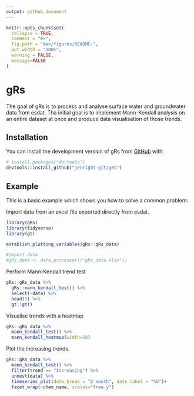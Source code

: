 ```yaml
---
output: github_document
---
```


<!-- README.md is generated from README.Rmd. Please edit that file -->

```r
knitr::opts_chunk$set(
  collapse = TRUE,
  comment = "#>",
  fig.path = "man/figures/README-",
  out.width = "100%",
  warning = FALSE,
  message=FALSE
)
```

# gRs

<!-- badges: start -->
<!-- badges: end -->

The goal of gRs is to process and analyse surface water and groundwater data from esdat.
Tha initial goal is to implement Mann-Kendall analysis on an entire dataset at once and produce data visualisation of those trends.

## Installation

You can install the development version of gRs from [GitHub](https://github.com/) with:

``` r
# install.packages("devtools")
devtools::install_github("jenright-git/gRs")
```

## Example

This is a basic example which shows you how to solve a common problem:

Import data from an excel file exported directly from esdat.

```r
library(gRs)
library(tidyverse)
library(gt)

establish_plotting_variables(gRs::gRs_data)

#import data
#gRs_data <- data_processor(("gRs_data.xlsx"))

```

Perform Mann-Kendall trend test
```r
gRs::gRs_data %>% 
  gRs::mann_kendall_test() %>% 
  select(-data) %>% 
  head(5) %>% 
  gt::gt()
```

Visualise trends with a heatmap
```r
gRs::gRs_data %>% 
  mann_kendall_test() %>% 
  mann_kendall_heatmap(width=18)
```

Plot the increasing trends.
```r
gRs::gRs_data %>% 
  mann_kendall_test() %>% 
  filter(trend == "Increasing") %>% 
  unnest(data) %>% 
  timeseries_plot(date_break = "2 month", date_label = "%b")+
  facet_wrap(~chem_name, scales="free_y")
```

